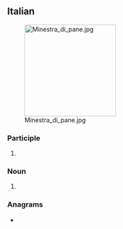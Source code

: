 ==Italian==
{{wikipedia|lang=it}}
[[Image:Minestra_di_pane.jpg|210px|right]]

===Participle===
{{head|it|past participle form}}

# {{feminine singular of|ribollito||reboiled|lang=it}}

===Noun===
{{it-noun|f}}

# {{lb|it|chiefly|_|uncountable}} {{def|A traditional [[Tuscan]] [[soup]] made from [[reboiled]] vegetables, with a [[black]] [[cabbage]] and [[cannellini bean]]s base, and [[stale]] [[bread]].}}

{{topics|it|Soups}}

===Anagrams===
* {{anagrams|it|brillatoi}}